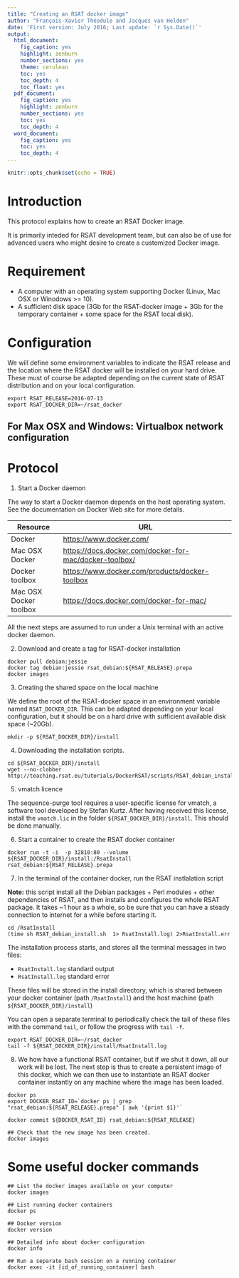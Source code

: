 ```yaml
---
title: "Creating an RSAT docker image"
author: "François-Xavier Théodule and Jacques van Helden"
date: 'First version: July 2016; Last update: `r Sys.Date()`'
output:
  html_document:
    fig_caption: yes
    highlight: zenburn
    number_sections: yes
    theme: cerulean
    toc: yes
    toc_depth: 4
    toc_float: yes
  pdf_document:
    fig_caption: yes
    highlight: zenburn
    number_sections: yes
    toc: yes
    toc_depth: 4
  word_document:
    fig_caption: yes
    toc: yes
    toc_depth: 4
---
```


```r
knitr::opts_chunk$set(echo = TRUE)
```

# Introduction


This protocol explains how to create an RSAT Docker image. 

It is primarily inteded for RSAT development team, but can also be  of use for advanced users who might desire to create a customized Docker image. 

# Requirement

- A computer with an operating system supporting Docker (Linux, Mac OSX or Winodows >= 10).
- A sufficient disk space (3Gb for the RSAT-docker image + 3Gb for the temporary container + some space for the RSAT local disk).

# Configuration

We will define some environment variables to indicate the RSAT release and the location where the RSAT docker will be installed on your hard drive. These must of course be adapted depending on the current state of RSAT distribution and on your local configuration. 

```
export RSAT_RELEASE=2016-07-13
export RSAT_DOCKER_DIR=~/rsat_docker
```


## For Max OSX and Windows: Virtualbox network configuration


# Protocol

1. Start a Docker daemon

The way to start a Docker daemon depends on the host operating system. 
See the documentation on Docker Web site for more details.

| Resource         | URL                                                        |
|------------------|------------------------------------------------------------|
| Docker           | <https://www.docker.com/> |
| Mac OSX Docker   | <https://docs.docker.com/docker-for-mac/docker-toolbox/> |
| Docker toolbox | <https://www.docker.com/products/docker-toolbox> |
| Mac OSX Docker toolbox | <https://docs.docker.com/docker-for-mac/> |

All the next steps are assumed to run under a Unix terminal with an active docker daemon. 

2. Download and create a tag for RSAT-docker installation

```
docker pull debian:jessie
docker tag debian:jessie rsat_debian:${RSAT_RELEASE}.prepa
docker images
```

3. Creating the shared space on the local machine

We define the root of the RSAT-docker space in an environment variable named `RSAT_DOCKER_DIR`. This can be adapted depending on your local configuration, but it should be on a hard drive with sufficient available disk space (~20Gb). 

```
mkdir -p ${RSAT_DOCKER_DIR}/install
```

4. Downloading the installation scripts.

```
cd ${RSAT_DOCKER_DIR}/install
wget --no-clobber http://teaching.rsat.eu/tutorials/DockerRSAT/scripts/RSAT_debian_install.sh
```

5. vmatch licence

The sequence-purge tool requires a user-specific license for vmatch, a software tool developed by Stefan Kurtz. After having received this license, install the `vmatch.lic` in the folder `${RSAT_DOCKER_DIR}/install`. This should be done manually.

<!-- For JvH only: 
```
rsync -uptv ~/Applications/unix_apps/vmatch/vmatch_licence_files_JvH/vmatch_RSATVM-IFB_2016-06.lic ${RSAT_DOCKER_DIR}/install/vmatch.lic
```
-->

6. Start a container to create the RSAT docker container

```
docker run -t -i  -p 32810:80 --volume ${RSAT_DOCKER_DIR}/install:/RsatInstall rsat_debian:${RSAT_RELEASE}.prepa
```

7. In the terminal of the container docker, run the RSAT instlalation script

**Note:** this script install all the Debian packages + Perl modules + other dependencies of RSAT, and then installs and configures the whole RSAT package. It takes ~1 hour as a whole, so be sure that you can have a steady connection to internet for a while before starting it. 

```
cd /RsatInstall
(time sh RSAT_debian_install.sh  1> RsatInstall.log) 2>RsatInstall.err
```


The installation process starts, and stores all the terminal messages in two files:

- `RsatInstall.log` standard output
- `RsatInstall.log` standard error

These files will be stored in the install directory, which is shared between your docker container (path `/RsatInstall`) and the host machine (path `${RSAT_DOCKER_DIR}/install`)

You can open a separate terminal to periodically check the tail of these files with the command `tail`, or follow the progress with `tail -f`.

```
export RSAT_DOCKER_DIR=~/rsat_docker
tail -f ${RSAT_DOCKER_DIR}/install/RsatInstall.log
```

8. We how have a functional RSAT container, but if we shut it down, all our work will be lost. The next step is thus to create a persistent image of this docker, which we can then use to instantiate an RSAT docker container instantly on any machine where the image has been loaded. 

```
docker ps
export DOCKER_RSAT_ID=`docker ps | grep "rsat_debian:${RSAT_RELEASE}.prepa" | awk '{print $1}'`
```


```
docker commit ${DOCKER_RSAT_ID} rsat_debian:${RSAT_RELEASE}

## Check that the new image has been created. 
docker images
```


# Some useful docker commands

```
## List the docker images available on your computer
docker images

## List running docker containers
docker ps

## Docker version
docker version

## Detailed info about docker configuration
docker info

## Run a separate bash session on a running container
docker exec -it [id_of_running_container] bash

```

<!--
## Creation image rsat sous debian derniere version
Latest debian image (jessie 8.5)
on suppose que l'on est dans une machine hote linux qui contient un script d'install rsat appellé RsatCreateImage.sh executable en root
ce script est dans un repertoire ${RSAT_DOCKER_DIR}_install de cette machine sur laquelle vous etes connecté avec un compte root(et son mot de passe)
au besoin faire un chmod 744 ${RSAT_DOCKER_DIR}_install/RsatCreateImage.sh
ce repertoire contient aussi une licence vmatch : vmatch_RSATVM-IFB_2015-07-06.lic
cette machine doit posséder un serveur ssh (verifier en tapant service --status-all | grep ssh)
cette machine possede une interface reseau eth0 (d'adresse 10.1.1.210  dans notre cas)
(utiliser la commande ifconfig eth0 | grep inet\ |    awk -F ' ' '{print $2}' |    awk -F ':' '{print $2}' pour determiner cette adresse si besoin)
ouvrir deux shell sur cette machine hebergeuse (ssh 10.1.1.210 par exemple ou utiliser putty avec adresse 10.1.1.210)
le premier shell servira à construire un conteneur contenant une version de rsat sous debian; 
le second servira à tester ce conteneur puis si tout va bien à créer une image de ce conteneur et la sauver
##
SHELL 1 machine HOTE
#######################
Dans le premier shell installer docker si ce n'est deja fait ( en utilisant curl par exemple : curl -sSL https://get.docker.com/ | sh )
si vous n'avez pas curl, sur debian ou ubuntu taper apt-get install curl sur redhat ou centos yum install curl
Toujours sur le premier shell de la machine hote hebergeuse, 
Récupérer une image debian

docker pull debian:jessie

Verifier l'espace disponible avant install sur cette machine hote :

df -hT 

Filesystem           Type   Size  Used Avail Use% Mounted on
/dev/mapper/VolGroup-lv_root
                    ext4    24G  6.9G   16G  31% /
##/dev/sda1            ext4   477M   55M  398M  12% /boot
/dev/mapper/VolGroup-lv_home
                    ext4    25G  4.7G   19G  21% /home
##
Renommer la version (ici ${RSAT_RELEASE}.prepa) debian en version initiale d'install de rsat (par exemple ici ${RSAT_RELEASE}.prepa)

docker tag debian:jessie rsat_debian:${RSAT_RELEASE}.prepa


Create a temporary directory on the host volume for the RSAT installation
mkdir -p ${RSAT_DOCKER_DIR}_install
rsync -ruptvl CreateImage/RsatCreateImage.sh ${RSAT_DOCKER_DIR}_install
rsync -ruptvl /Users/jvanheld/Applications/unix_apps/vmatch/vmatch_licence_files_JvH/vmatch_RSATVM-IFB_2016-06.lic ${RSAT_DOCKER_DIR}_install


Sur cette machine hote lancer un conteneur bati sur cette version
  avec un port web(http) vu de l'hote en 32810 et une zone de partage
  hote/conteneur qui est RsatInstall/rsat

docker run -t -i  -p 32810:80 --volume ${RSAT_DOCKER_DIR}_install:/RsatInstall rsat_debian:${RSAT_RELEASE}.prepa

##
##
SHELL 1 Conteneur Docker
###########################
##
Lancer le script d'in stall en tapant :

cd /RsatInstall
./RsatCreateImage.sh  > /RsatInstall//RsatInstall.log 2>&1

Ca va durer longtemps

*****************************************************************************************************
Lorsque c'est fini, on reste dans le conteneur ou rsat tourne sur le premier shell
*****************************************************************************************************
Aller sur la machine hebergeuse(hote) dans le second shell
##
SHELL 2 machine HOTE
#######################
Observer les images de conteneur déjà existantes

docker images

REPOSITORY          TAG                 IMAGE ID            CREATED             VIRTUAL SIZE
debian              jessie              736e5442e772        2 weeks ago         125.1 MB
rsat_debian         ${RSAT_RELEASE}.prepa               736e5442e772        2 weeks ago         125.1 MB
##
Faire un docker ps pour connaitre le nom du conteneur contenant Rsat, par exemple goofy_fermi dans notre cas:

docker ps

CONTAINER ID        IMAGE               COMMAND             CREATED             STATUS              PORTS                   NAMES
6d979a7841ee        rsat_debian:${RSAT_RELEASE}.prepa   "/bin/bash"         About an hour ago   Up About an hour    0.0.0.0:32810->80/tcp   goofy_fermi
remarque : 32810 est le port http(web) de connexion au service web du conteneur vu lorsque on se connecte depuis l'hote
Depuis cette machine hote, faire un premier test de connexion web vers apache :
Dans un navigateur (FireFox, Chrome, Safari, ..) taper http://10.1.1.210:32810
Puis un second pour verifier rsat http://10.1.1.210:32810/rsat avec ce meme navigateur
Verifier le bon fonctionnement de rsat en lancant quelques applications au travers de l'interface web depuis la machine hote (hebergeuse)
Si tout est correct sur cette même machine faire, toujours depuis l'hote, une image du conteneur docker(ici: modest_almeida) qui contient un rsat fonctionnel en tapant :

docker commit [container_name] rsat_debian:${RSAT_RELEASE}

This may take ~5 minutes

At this tage, you can temporarily quit the container to come back to the host for the next operations
For this, type ctrl-P ctrl-Q

6fc7b0c59106f83de195ab6d6fe09ffe8b9634b42862daf81ad62185b0babe3e
On peut voir l'image créée qui fait un peu plus de 1 Giga octets

docker images

REPOSITORY          TAG                 IMAGE ID            CREATED             VIRTUAL SIZE
rsat_debian         ${RSAT_RELEASE}               bc13c482aece        12 minutes ago      3.096 GB
rsat_debian         2.1.0               6fc7b0c59106        5 days ago          1.15 GB
debian              jessie              736e5442e772        3 weeks ago         125.1 MB
On peut maintenant sauver cette image dans un fichier (par exemple fichier appellé rsat_debian-${RSAT_RELEASE}.tar dans le dossier /RsatInstall)

docker save -o ${RSAT_DOCKER_DIR}_install/rsat_debian-${RSAT_RELEASE}.tar rsat_debian:${RSAT_RELEASE}

Ce fichier fait la taille de l'image :
ls -ali  ${RSAT_DOCKER_DIR}_install/rsat_debian-${RSAT_RELEASE}.tar
12 -rw-r--r--. 1 root root 3149981184 Jul  5 16:42 ${RSAT_DOCKER_DIR}_install/rsat_debian-${RSAT_RELEASE}.tar
##
Execution de l'image sur une Autre Machine hote(hebergeuse)
##############################################################
Ce fichier peut maintenant etre copié sur une autre machine linux de votre choix(par exemple dans un dossier  /MyRsat)sur la quelle on pourra charger cette image, après avoir installé docker sur cette machine, en tapant:

docker load -i /MyRsat/rsat_debian-${RSAT_RELEASE}.tar

7d7852532044: Loading layer [==================================================>] 130.9 MB/130.9 MB
736e5442e772: Loading layer [==================================================>] 1.024 kB/1.024 kB
6fc7b0c59106: Loading layer [==============
Verifier le bon chargement de cette image docker en tapant :

docker images

REPOSITORY          TAG                 IMAGE ID            CREATED             SIZE
rsat_debian         ${RSAT_RELEASE}               1e3608e1c2d0        2 hours ago         3.096 GB
rsat_debian         2.1.0               4ee1910504a1        5 days ago          1.15 GB
debian-rsat         1.2.9               dbff35251689        3 weeks ago         4.889 GB
Avant de jouer cette image dans un conteneur en tapant par exemple  :

mkdir -p ~/rsat_disk
docker run -t -i  -p 32810:80 --volume ~/rsat_disk:/RsatInstall  rsat_debian:${RSAT_RELEASE}

Execution de rsat en ligne de commande docker
################################################
On peut executer rsat en ligne de commande; exemple avec la commande retrieve-seq contenue dans /rsat/perl-scripts
cette commande s'alimente d'une liste de genes qu'il faut préparer (ici on a fait un fichier list.genes dans le dossier /tmp de l'hote; ce fichier contient une liste :
DAL5,GAP1,MEP1,MEP2,PUT4,MEP3,DAL80
Par loption --volume de la commande docker run on va mapper le dossier /tmp de l'hote sur le dossier /RsatInstall du conteneur; vu du conteneur, la liste sera donc dans le fichier /RsatInstall/list.genes 

docker run -t -i -m 1g  -v /tmp:/RsatInstall -p 32810:80 rsat_debian:${RSAT_RELEASE} \
   /rsat/perl-scripts/retrieve-seq -org Saccharomyces_cerevisiae \
   -feattype gene -type upstream -format fasta -label name -from -800 -to -1 \
    -i /RsatInstall/list.genes > /tmp/output

On peut observer le resultat en fin d'execution sur l'hote dans le fichier de sortie /tmp/output
more /tmp/output
>DAL5   DAL5; upstream from -800 to -1; size: 800; feature type:gene; location: Saccharomyces_cerevisiae:NC_001142.7:718860:719659:D
GAACATCTGTTTAACTTTCAAGCTTTCTACCATATAGCCGAGATGAGCAAATACATTAAA
....
Remarque : En cas de dysfonctionnement/erreur, verifiez le contenu du
fichier de log de la creation d'image :
RsatInstall.logi
### dans le dossier /RsatInstall
-->